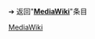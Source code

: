 {{LSR
| article = MediaWiki
| latest_release_version = 1.36.0
| latest_release_date = {{Start date and age|2021|05|28}}
}}<noinclude> <br />
➔ 返回"'''[[MediaWiki]]'''"条目
{{Template reference list}}
[[Category:最新稳定版模板|MediaWiki]]
</noinclude>
